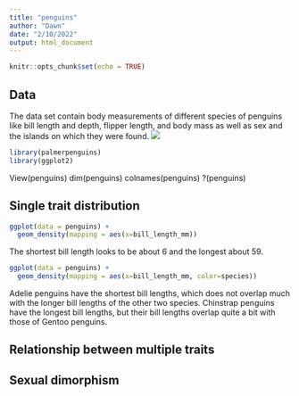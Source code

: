 ```yaml
---
title: "penguins"
author: "Dawn"
date: "2/10/2022"
output: html_document
---
```


```r
knitr::opts_chunk$set(echo = TRUE)
```

## Data
The data set contain body measurements of different species of penguins like bill length and depth, flipper length, and body mass as well as sex and the islands on which they were found. 
![](https://i.guim.co.uk/img/media/4b51973ec2c2d72d7064b877dfb9b2e60b72e574/86_218_2413_1448/master/2413.jpg?width=1200&quality=85&auto=format&fit=max&s=8bab6af93dd23aae5380b528834da07c)


```r
library(palmerpenguins)
library(ggplot2)
```

View(penguins)
dim(penguins)
colnames(penguins)
?(penguins)

## Single trait distribution
```r
ggplot(data = penguins) +
  geom_density(mapping = aes(x=bill_length_mm))
```
The shortest bill length looks to be about 6 and the longest about 59. 
<br>  

```r
ggplot(data = penguins) +
  geom_density(mapping = aes(x=bill_length_mm, color=species))
```
Adelie penguins have the shortest bill lengths, which does not overlap much with the longer bill lengths of the other two species. Chinstrap penguins have the longest bill lengths, but their bill lengths overlap quite a bit with those of Gentoo penguins. 


## Relationship between multiple traits


## Sexual dimorphism